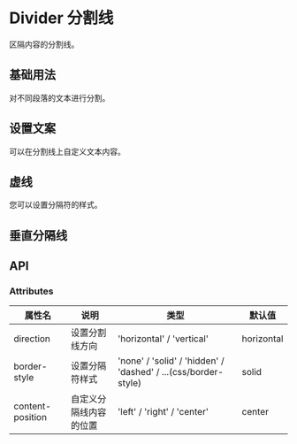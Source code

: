 # Divider 分割线


区隔内容的分割线。

## 基础用法

对不同段落的文本进行分割。

<CodeBlock name="DividerBasic">
  <DividerBasic />
</CodeBlock>

## 设置文案

可以在分割线上自定义文本内容。

<CodeBlock name="DividerContent">
  <DividerContent />
</CodeBlock>

## 虚线

您可以设置分隔符的样式。

<CodeBlock name="DividerBorder">
  <DividerBorder />
</CodeBlock>

## 垂直分隔线

<CodeBlock name="DividerDirection">
  <DividerDirection />
</CodeBlock>

## API

### Attributes

| 属性名           | 说明                   | 类型                                                           | 默认值     |
| ---------------- | ---------------------- | -------------------------------------------------------------- | ---------- |
| direction        | 设置分割线方向         | 'horizontal' / 'vertical'                                      | horizontal |
| border-style     | 设置分隔符样式         | 'none' / 'solid' / 'hidden' / 'dashed' / ...(css/border-style) | solid      |
| content-position | 自定义分隔线内容的位置 | 'left' / 'right' / 'center'                                    | center     |